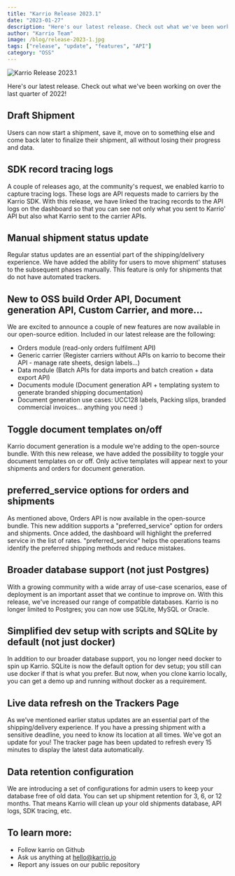 ```yaml
---
title: "Karrio Release 2023.1"
date: "2023-01-27"
description: "Here's our latest release. Check out what we've been working on over the last quarter of 2022!"
author: "Karrio Team"
image: /blog/release-2023-1.jpg
tags: ["release", "update", "features", "API"]
category: "OSS"
---
```


![Karrio Release 2023.1](/blog/release-2023-1.jpg)

Here's our latest release. Check out what we've been working on over the last quarter of 2022!

## Draft Shipment

Users can now start a shipment, save it, move on to something else and come back later to finalize their shipment, all without losing their progress and data.

## SDK record tracing logs

A couple of releases ago, at the community's request, we enabled karrio to capture tracing logs. These logs are API requests made to carriers by the Karrio SDK. With this release, we have linked the tracing records to the API logs on the dashboard so that you can see not only what you sent to Karrio' API but also what Karrio sent to the carrier APIs.

## Manual shipment status update

Regular status updates are an essential part of the shipping/delivery experience. We have added the ability for users to move shipment' statuses to the subsequent phases manually. This feature is only for shipments that do not have automated trackers.

## New to OSS build Order API, Document generation API, Custom Carrier, and more...

We are excited to announce a couple of new features are now available in our open-source edition. Included in our latest release are the following:

- Orders module (read-only orders fulfilment API)
- Generic carrier (Register carriers without APIs on karrio to become their API - manage rate sheets, design labels...)
- Data module (Batch APIs for data imports and batch creation + data export API)
- Documents module (Document generation API + templating system to generate branded shipping documentation)
- Document generation use cases: UCC128 labels, Packing slips, branded commercial invoices... anything you need :)

## Toggle document templates on/off

Karrio document generation is a module we're adding to the open-source bundle. With this new release, we have added the possibility to toggle your document templates on or off. Only active templates will appear next to your shipments and orders for document generation.

## preferred_service options for orders and shipments

As mentioned above, Orders API is now available in the open-source bundle. This new addition supports a "preferred_service" option for orders and shipments. Once added, the dashboard will highlight the preferred service in the list of rates. "preferred_service" helps the operations teams identify the preferred shipping methods and reduce mistakes.

## Broader database support (not just Postgres)

With a growing community with a wide array of use-case scenarios, ease of deployment is an important asset that we continue to improve on. With this release, we've increased our range of compatible databases. Karrio is no longer limited to Postgres; you can now use SQLite, MySQL or Oracle.

## Simplified dev setup with scripts and SQLite by default (not just docker)

In addition to our broader database support, you no longer need docker to spin up Karrio. SQLite is now the default option for dev setup; you still can use docker if that is what you prefer. But now, when you clone karrio locally, you can get a demo up and running without docker as a requirement.

## Live data refresh on the Trackers Page

As we've mentioned earlier status updates are an essential part of the shipping/delivery experience. If you have a pressing shipment with a sensitive deadline, you need to know its location at all times. We've got an update for you! The tracker page has been updated to refresh every 15 minutes to display the latest data automatically.

## Data retention configuration

We are introducing a set of configurations for admin users to keep your database free of old data. You can set up shipment retention for 3, 6, or 12 months. That means Karrio will clean up your old shipments database, API logs, SDK tracing, etc.

## To learn more:

- Follow karrio on Github
- Ask us anything at hello@karrio.io
- Report any issues on our public repository
